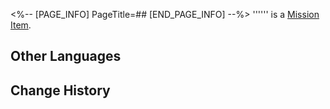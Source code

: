 <%-- [PAGE_INFO]
PageTitle=##
[END_PAGE_INFO] --%>
{{Item Infobox
|id          = 149998
|image       = Item .png{{subst:void|<!--$UPLOAD:<<SpriteOutput/ItemFigures/420001.png>-<Item .png>-<Item Icons>>-->}}
|type        = Mission Item
|invCategory = Missions
|rarity      = 3
|effect      = 
|description = 
}}
'''''' is a [[Mission Item]].

==Other Languages==
{{Other Languages
|en   = 
|zhs  = 
|zht  = 
|ja   = 
|ko   = 
|es   = 
|fr   = 
|ru   = 
|th   = 
|vi   = 
|de   = 
|id   = 
|pt   = 
}}

==Change History==
{{Change History|2.0}}